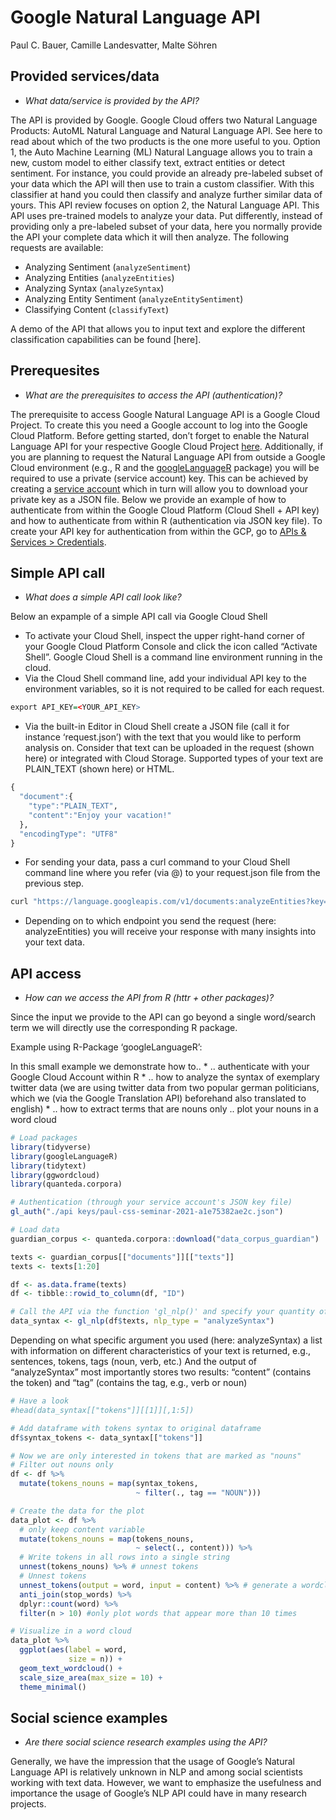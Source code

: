 
# Google Natural Language API
Paul C. Bauer, Camille Landesvatter, Malte Söhren



## Provided services/data

* *What data/service is provided by the API?*

The API is provided by Google. Google Cloud offers two Natural Language Products: AutoML Natural Language and Natural Language API. See here to read about which of the two products is the one more useful to you.
Option 1, the Auto Machine Learning (ML) Natural Language allows you to train a new, custom model to either classify text, extract entities or detect sentiment. For instance, you could provide an already pre-labeled subset of your data which the API will then use to train a custom classifier. With this classifier at hand you could then classify and analyze further similar data of yours.
This API review focuses on option 2, the Natural Language API. This API uses pre-trained models to analyze your data. Put differently, instead of providing only a pre-labeled subset of your data, here you normally provide the API your complete data which it will then analyze.
The following requests are available: 

* Analyzing Sentiment (`analyzeSentiment`)
* Analyzing Entities (`analyzeEntities`)
* Analyzing Syntax (`analyzeSyntax`)
* Analyzing Entity Sentiment (`analyzeEntitySentiment`)
* Classifying Content (`classifyText`)

A demo of the API that allows you to input text and explore the different classification capabilities can be  found [here].

## Prerequesites
* *What are the prerequisites to access the API (authentication)? *


The prerequisite to access Google Natural Language API is a Google Cloud Project. To create this you need a Google account to log into the Google Cloud Platform. Before getting started, don’t forget to enable the Natural Language API for your respective Google Cloud Project [here](https://console.cloud.google.com/marketplace/product/google/language.googleapis.com).
Additionally, if you are planning to request the Natural Language API from outside a Google Cloud environment (e.g., R and the [googleLanguageR](https://cran.r-project.org/web/packages/googleLanguageR/vignettes/setup.html) package) you will be required to use a private (service account) key. This can be achieved by creating a [service account](https://cloud.google.com/docs/authentication/production#create_service_account) which in turn will allow you to download your private key as a JSON file. Below we provide an example of how to authenticate from within the Google Cloud Platform (Cloud Shell + API key)  and how to authenticate from within R (authentication via JSON key file). To create your API key for authentication from within the GCP, go to [APIs & Services > Credentials](https://console.cloud.google.com/apis/credentials). 


## Simple API call
* *What does a simple API call look like?*

Below an expample of a simple API call via Google Cloud Shell

* To activate your Cloud Shell, inspect the upper right-hand corner of your Google Cloud Platform Console and click the icon called “Activate Shell”. Google Cloud Shell is a command line environment running in the cloud.
* Via the Cloud Shell command line, add your individual API key to the environment variables, so it is not required to be called for each request.


```r
export API_KEY=<YOUR_API_KEY>
```

* Via the built-in Editor in Cloud Shell create a JSON file (call it for instance ‘request.json’) with the text that you would like to perform analysis on. Consider that text can be uploaded in the request (shown here) or integrated with Cloud Storage. Supported types of your text are PLAIN_TEXT (shown here) or HTML.  

```r
{
  "document":{
    "type":"PLAIN_TEXT",
    "content":"Enjoy your vacation!"
  },
  "encodingType": "UTF8"
}
```

* For sending your data, pass a curl command to your Cloud Shell command line where you refer (via @) to your request.json file from the previous step.

```r
curl "https://language.googleapis.com/v1/documents:analyzeEntities?key=${API_KEY}" -s -X POST -H "Content-Type: application/json" --data-binary @request.json
```

* Depending on to which endpoint you send the request (here: analyzeEntities) you will receive your response with many insights into your text data.

## API access
* *How can we access the API from R (httr + other packages)?* 

Since the input we provide to the API can go beyond a single word/search term we will directly use the corresponding R package.


Example using R-Package ‘googleLanguageR’:

In this small example we demonstrate how to..
* .. authenticate with your Google Cloud Account within R
* .. how to analyze the syntax of exemplary twitter data (we are using twitter data from two popular german politicians, which we (via the Google Translation API) beforehand also translated to english)
* .. how to extract terms that are nouns only
.. plot your nouns in a word cloud


```r
# Load packages
library(tidyverse)
library(googleLanguageR)
library(tidytext)
library(ggwordcloud)
library(quanteda.corpora)

# Authentication (through your service account's JSON key file)
gl_auth("./api keys/paul-css-seminar-2021-a1e75382ae2c.json")

# Load data
guardian_corpus <- quanteda.corpora::download("data_corpus_guardian")

texts <- guardian_corpus[["documents"]][["texts"]]
texts <- texts[1:20]

df <- as.data.frame(texts)
df <- tibble::rowid_to_column(df, "ID")
```

```r
# Call the API via the function 'gl_nlp()' and specify your quantity of interest (here: analyzeSyntax)
data_syntax <- gl_nlp(df$texts, nlp_type = "analyzeSyntax")
```

Depending on what specific argument you used (here: analyzeSyntax) a list with information on different characteristics of your text is returned, e.g., sentences, tokens, tags (noun, verb, etc.)
And the output of "analyzeSyntax" most importantly stores two results: "content" (contains the token) and "tag" (contains the tag, e.g., verb or noun)

```r
# Have a look
#head(data_syntax[["tokens"]][[1]][,1:5])

# Add dataframe with tokens syntax to original dataframe
df$syntax_tokens <- data_syntax[["tokens"]]

# Now we are only interested in tokens that are marked as "nouns" 
# Filter out nouns only
df <- df %>% 
  mutate(tokens_nouns = map(syntax_tokens, 
                            ~ filter(., tag == "NOUN"))) 

# Create the data for the plot
data_plot <- df %>% 
  # only keep content variable
  mutate(tokens_nouns = map(tokens_nouns, 
                            ~ select(., content))) %>% 
  # Write tokens in all rows into a single string
  unnest(tokens_nouns) %>% # unnest tokens
  # Unnest tokens
  unnest_tokens(output = word, input = content) %>% # generate a wordcloud
  anti_join(stop_words) %>%
  dplyr::count(word) %>%
  filter(n > 10) #only plot words that appear more than 10 times

# Visualize in a word cloud
data_plot %>%
  ggplot(aes(label = word, 
             size = n)) +
  geom_text_wordcloud() +
  scale_size_area(max_size = 10) +
  theme_minimal()
```

## Social science examples
* *Are there social science research examples using the API?*

Generally, we have the impression that the usage of Google’s Natural Language API is relatively unknown in NLP and among social scientists working with text data. However, we want to emphasize the usefulness and importance the usage of Google’s NLP API could have in many research projects. 


